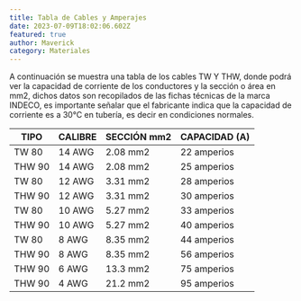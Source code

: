 ```yaml
---
title: Tabla de Cables y Amperajes
date: 2023-07-09T18:02:06.602Z
featured: true
author: Maverick
category: Materiales
---
```

A continuación se muestra una tabla de los cables TW Y THW, donde podrá ver la capacidad de corriente de los conductores y la sección o área en mm2, dichos datos son recopilados de las fichas técnicas de la marca INDECO, es importante señalar que el fabricante indica que la capacidad de corriente es a 30°C en tubería, es decir en condiciones normales.

| TIPO   | CALIBRE | SECCIÓN mm2 | CAPACIDAD (A) |
| ------ | ------- | ------ | ------------- |
| TW 80  | 14 AWG  | 2.08 mm2 | 22 amperios   |
| THW 90 | 14 AWG  | 2.08 mm2 | 25 amperios   |
| TW 80  | 12 AWG  | 3.31 mm2 | 28 amperios   |
| THW 90 | 12 AWG  | 3.31 mm2 | 30 amperios   |
| TW 80  | 10 AWG  | 5.27 mm2 | 33 amperios   |
| THW 90 | 10 AWG  | 5.27 mm2 | 40 amperios   |
| TW 80  | 8 AWG   | 8.35 mm2 | 44 amperios   |
| THW 90 | 8 AWG   | 8.35 mm2 | 56 amperios   |
| THW 90 | 6 AWG   | 13.3 mm2 | 75 amperios  |
| THW 90 | 4 AWG   | 21.2 mm2 | 95 amperios  |


